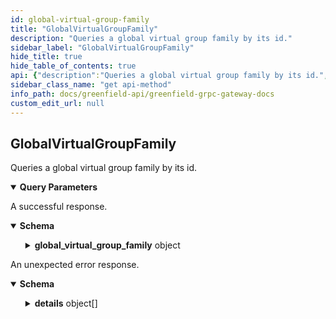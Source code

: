 ```yaml
---
id: global-virtual-group-family
title: "GlobalVirtualGroupFamily"
description: "Queries a global virtual group family by its id."
sidebar_label: "GlobalVirtualGroupFamily"
hide_title: true
hide_table_of_contents: true
api: {"description":"Queries a global virtual group family by its id.","operationId":"GlobalVirtualGroupFamily","responses":{"200":{"description":"A successful response.","content":{"*/*":{"schema":{"type":"object","properties":{"global_virtual_group_family":{"type":"object","properties":{"id":{"type":"integer","format":"int64","description":"id is the identifier of the global virtual group family."},"primary_sp_id":{"type":"integer","format":"int64","title":"primary_sp_id"},"global_virtual_group_ids":{"type":"array","items":{"type":"integer","format":"int64"},"description":"global_virtual_group_ids is a list of identifiers of the global virtual groups associated with the family."},"virtual_payment_address":{"type":"string","description":"virtual_payment_address is the payment address associated with the global virtual group family."}},"description":"Global virtual group family serve as a means of grouping global virtual groups.\nEach bucket must be associated with a unique global virtual group family and cannot cross families."}}}}}},"default":{"description":"An unexpected error response.","content":{"*/*":{"schema":{"type":"object","properties":{"error":{"type":"string"},"code":{"type":"integer","format":"int32"},"message":{"type":"string"},"details":{"type":"array","items":{"type":"object","properties":{"type_url":{"type":"string"},"value":{"type":"string","format":"byte"}}}}}}}}}},"parameters":[{"name":"family_id","in":"query","required":false,"schema":{"type":"integer","format":"int64"}}],"method":"get","path":"/greenfield/virtualgroup/global_virtual_group_family","servers":[{"url":"https://gnfd-testnet-fullnode-tendermint-us.bnbchain.org"}],"info":{"title":"Greenfield - gRPC Gateway docs","description":"A REST interface for state queries","version":"1.0.0"},"postman":{"name":"GlobalVirtualGroupFamily","description":{"content":"Queries a global virtual group family by its id.","type":"text/plain"},"url":{"path":["greenfield","virtualgroup","global_virtual_group_family"],"host":["{{baseUrl}}"],"query":[{"disabled":false,"key":"family_id","value":""}],"variable":[]},"header":[{"key":"Accept","value":"*/*"}],"method":"GET"}}
sidebar_class_name: "get api-method"
info_path: docs/greenfield-api/greenfield-grpc-gateway-docs
custom_edit_url: null
---
```



## GlobalVirtualGroupFamily



Queries a global virtual group family by its id.

<details style={{"marginBottom":"1rem"}} data-collapsed={false} open={true}><summary style={{}}><strong>Query Parameters</strong></summary><div><ul><ParamsItem className={"paramsItem"} param={{"name":"family_id","in":"query","required":false,"schema":{"type":"integer","format":"int64"}}}></ParamsItem></ul></div></details><div><ApiTabs><TabItem label={"200"} value={"200"}><div>

A successful response.

</div><div><MimeTabs schemaType={"response"}><TabItem label={"*/*"} value={"*/*"}><SchemaTabs><TabItem label={"Schema"} value={"Schema"}><details style={{}} data-collapsed={false} open={true}><summary style={{"textAlign":"left"}}><strong>Schema</strong></summary><div style={{"textAlign":"left","marginLeft":"1rem"}}></div><ul style={{"marginLeft":"1rem"}}><SchemaItem collapsible={true} className={"schemaItem"}><details style={{}}><summary style={{}}><strong>global_virtual_group_family</strong><span style={{"opacity":"0.6"}}> object</span></summary><div style={{"marginLeft":"1rem"}}><div style={{"marginTop":".5rem","marginBottom":".5rem"}}>

Global virtual group family serve as a means of grouping global virtual groups.
Each bucket must be associated with a unique global virtual group family and cannot cross families.

</div><SchemaItem collapsible={false} name={"id"} required={false} schemaName={"int64"} qualifierMessage={undefined} schema={{"type":"integer","format":"int64","description":"id is the identifier of the global virtual group family."}}></SchemaItem><SchemaItem collapsible={false} name={"primary_sp_id"} required={false} schemaName={"int64"} qualifierMessage={undefined} schema={{"type":"integer","format":"int64","title":"primary_sp_id"}}></SchemaItem><SchemaItem collapsible={false} name={"global_virtual_group_ids"} required={false} schemaName={"int64[]"} qualifierMessage={undefined} schema={{"type":"array","items":{"type":"integer","format":"int64"},"description":"global_virtual_group_ids is a list of identifiers of the global virtual groups associated with the family."}}></SchemaItem><SchemaItem collapsible={false} name={"virtual_payment_address"} required={false} schemaName={"string"} qualifierMessage={undefined} schema={{"type":"string","description":"virtual_payment_address is the payment address associated with the global virtual group family."}}></SchemaItem></div></details></SchemaItem></ul></details></TabItem><TabItem label={"Example (from schema)"} value={"Example (from schema)"}><ResponseSamples responseExample={"{\n  \"global_virtual_group_family\": {\n    \"id\": 0,\n    \"primary_sp_id\": 0,\n    \"global_virtual_group_ids\": [\n      0\n    ],\n    \"virtual_payment_address\": \"string\"\n  }\n}"} language={"json"}></ResponseSamples></TabItem></SchemaTabs></TabItem></MimeTabs></div></TabItem><TabItem label={"default"} value={"default"}><div>

An unexpected error response.

</div><div><MimeTabs schemaType={"response"}><TabItem label={"*/*"} value={"*/*"}><SchemaTabs><TabItem label={"Schema"} value={"Schema"}><details style={{}} data-collapsed={false} open={true}><summary style={{"textAlign":"left"}}><strong>Schema</strong></summary><div style={{"textAlign":"left","marginLeft":"1rem"}}></div><ul style={{"marginLeft":"1rem"}}><SchemaItem collapsible={false} name={"error"} required={false} schemaName={"string"} qualifierMessage={undefined} schema={{"type":"string"}}></SchemaItem><SchemaItem collapsible={false} name={"code"} required={false} schemaName={"int32"} qualifierMessage={undefined} schema={{"type":"integer","format":"int32"}}></SchemaItem><SchemaItem collapsible={false} name={"message"} required={false} schemaName={"string"} qualifierMessage={undefined} schema={{"type":"string"}}></SchemaItem><SchemaItem collapsible={true} className={"schemaItem"}><details style={{}}><summary style={{}}><strong>details</strong><span style={{"opacity":"0.6"}}> object[]</span></summary><div style={{"marginLeft":"1rem"}}><li><div style={{"fontSize":"var(--ifm-code-font-size)","opacity":"0.6","marginLeft":"-.5rem","paddingBottom":".5rem"}}>Array [</div></li><SchemaItem collapsible={false} name={"type_url"} required={false} schemaName={"string"} qualifierMessage={undefined} schema={{"type":"string"}}></SchemaItem><SchemaItem collapsible={false} name={"value"} required={false} schemaName={"byte"} qualifierMessage={undefined} schema={{"type":"string","format":"byte"}}></SchemaItem><li><div style={{"fontSize":"var(--ifm-code-font-size)","opacity":"0.6","marginLeft":"-.5rem"}}>]</div></li></div></details></SchemaItem></ul></details></TabItem><TabItem label={"Example (from schema)"} value={"Example (from schema)"}><ResponseSamples responseExample={"{\n  \"error\": \"string\",\n  \"code\": 0,\n  \"message\": \"string\",\n  \"details\": [\n    {\n      \"type_url\": \"string\",\n      \"value\": \"string\"\n    }\n  ]\n}"} language={"json"}></ResponseSamples></TabItem></SchemaTabs></TabItem></MimeTabs></div></TabItem></ApiTabs></div>
      